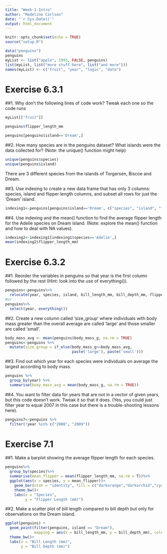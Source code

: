 ```yaml
---
title: "Week-1-Intro"
author: "Madeline Carlson"
date: "`r Sys.Date()`"
output: html_document
---
```


```r
knitr::opts_chunk$set(echo = TRUE)
source("setup.R")
```

```r
data("penguins")
penguins
myList <- list("apple", 1993, FALSE, penguins)
list(myList, list("more stuff here", list("and more")))
names(myList) <- c("fruit", "year", "logic", "data")
```

# Exercise 6.3.1

##1. Why don't the following lines of code work? Tweak each one so the code runs

```r
myList[["fruit"]]

penguins$flipper_length_mm

penguins[penguins$island=='Dream',]
```

##2. How many species are in the penguins dataset? What islands were the data collected for? (Note: the unique() function might help)

```r
unique(penguins$species)
unique(penguins$island)
```

There are 3 different species from the islands of Torgersen, Biscoe and Dream.

##3. Use indexing to create a new data frame that has only 3 columns: species, island and flipper length columns, and subset all rows for just the 'Dream' island.

```r
indexing1<-penguins[penguins$island=='Dream', c("species", "island", "flipper_length_mm")]
```

##4. Use indexing and the mean() function to find the average flipper length for the Adelie species on Dream island. (Note: explore the mean() function and how to deal with NA values).

```r
indexing2<-indexing1[indexing1$species=='Adelie',]
mean(indexing2$flipper_length_mm)
```

# Exercise 6.3.2

##1. Reorder the variables in penguins so that year is the first column followed by the rest (Hint: look into the use of everything()).

```r
penguins<-penguins%>%
  relocate(year, species, island, bill_length_mm, bill_depth_mm, flipper_length_mm, body_mass_g, sex)
#or
penguins%>%
  select(year, everything())
```

##2. Create a new column called 'size_group' where individuals with body mass greater than the overall average are called 'large' and those smaller are called 'small'.

```r
body_mass_avg <- mean(penguins$body_mass_g, na.rm = TRUE)
penguins<-penguins %>% 
  mutate(size_group = if_else(body_mass_g>=body_mass_avg,
                              paste('large'), paste('small')))
```

##3. Find out which year for each species were individuals on average the largest according to body mass.

```r
penguins %>% 
  group_by(year) %>% 
  summarise(body_mass_avg = mean(body_mass_g, na.rm = TRUE))
```

##4. You want to filter data for years that are not in a vector of given years, but this code doesn't work. Tweak it so that it does. (Yes, you could just filter year to equal 2007 in this case but there is a trouble-shooting lessons here).

```r
penguins7<-penguins %>% 
  filter(!year %in% c("2008", "2009"))
```

# Exercise 7.1

##1. Make a barplot showing the average flipper length for each species.

```r
penguins%>%
  group_by(species)%>%
  summarise(mean_flipper = mean(flipper_length_mm, na.rm = T))%>%
  ggplot(aes(x = species, y = mean_flipper))+
    geom_bar(stat = "identity", fill = c("darkorange","darkorchid","cyan4"))+
    theme_bw()+
    labs(x = "Species",
         y = "Flipper Length (mm)")
```

##2. Make a scatter plot of bill length compared to bill depth but only for observations on the Dream island.

```r
ggplot(penguins) +
  geom_point(filter(penguins, island == "Dream"), 
             mapping = aes(x = bill_length_mm, y = bill_depth_mm), color = "cyan3")+
  theme_bw()+
  labs(x = "Bill Length (mm)",
       y = "Bill Depth (mm)")
```
